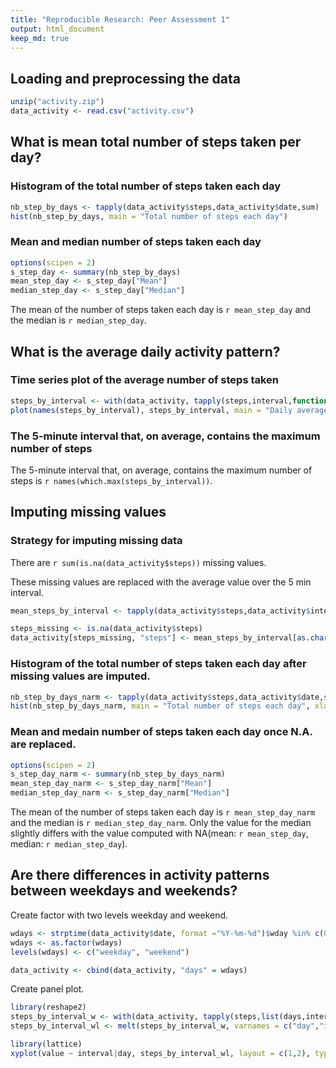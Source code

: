 ```yaml
---
title: "Reproducible Research: Peer Assessment 1"
output: html_document
keep_md: true
---
```



## Loading and preprocessing the data


```r
unzip("activity.zip")
data_activity <- read.csv("activity.csv")

```


## What is mean total number of steps taken per day?

### Histogram of the total number of steps taken each day

```r

nb_step_by_days <- tapply(data_activity$steps,data_activity$date,sum)
hist(nb_step_by_days, main = "Total number of steps each day")
```

### Mean and median number of steps taken each day


```r
options(scipen = 2)
s_step_day <- summary(nb_step_by_days)
mean_step_day <- s_step_day["Mean"]
median_step_day <- s_step_day["Median"]

```
The mean of the number of steps taken each day is `r mean_step_day` and the median is `r median_step_day`.


## What is the average daily activity pattern?

### Time series plot of the average number of steps taken



```r

steps_by_interval <- with(data_activity, tapply(steps,interval,function(x) sum(x,na.rm = TRUE)))
plot(names(steps_by_interval), steps_by_interval, main = "Daily average pattern", type ="l", ylab = "Number of steps", xlab = "Interval identifier")
```

### The 5-minute interval that, on average, contains the maximum number of steps

The 5-minute interval that, on average, contains the maximum number of steps is `r names(which.max(steps_by_interval))`.

## Imputing missing values

### Strategy for imputing missing data

There are `r sum(is.na(data_activity$steps))` missing values.

These missing values are replaced with the average value over the 5 min interval.

```r

mean_steps_by_interval <- tapply(data_activity$steps,data_activity$interval,function(x) mean(x,na.rm = TRUE))

steps_missing <- is.na(data_activity$steps)
data_activity[steps_missing, "steps"] <- mean_steps_by_interval[as.character(data_activity[steps_missing, "interval"])]

```

### Histogram of the total number of steps taken each day after missing values are imputed.


```r
nb_step_by_days_narm <- tapply(data_activity$steps,data_activity$date,sum)
hist(nb_step_by_days_narm, main = "Total number of steps each day", xlab = "Number of steps per day")

```

### Mean and medain number of steps taken each day once N.A. are replaced.

```r
options(scipen = 2)
s_step_day_narm <- summary(nb_step_by_days_narm)
mean_step_day_narm <- s_step_day_narm["Mean"]
median_step_day_narm <- s_step_day_narm["Median"]

```
The mean of the number of steps taken each day is `r mean_step_day_narm` and the median is `r median_step_day_narm`. Only the value for the median slightly differs with the value computed with NA(mean: `r mean_step_day`, median: `r median_step_day`).


## Are there differences in activity patterns between weekdays and weekends?


Create factor with two levels weekday and weekend.

```r

wdays <- strptime(data_activity$date, format ="%Y-%m-%d")$wday %in% c(0,6)
wdays <- as.factor(wdays)
levels(wdays) <- c("weekday", "weekend")

data_activity <- cbind(data_activity, "days" = wdays)

```

Create panel plot.

```r
library(reshape2)
steps_by_interval_w <- with(data_activity, tapply(steps,list(days,interval),sum))
steps_by_interval_wl <- melt(steps_by_interval_w, varnames = c("day","interval"))

library(lattice)
xyplot(value ~ interval|day, steps_by_interval_wl, layout = c(1,2), type = "l", xlab = "Interval", ylab = "Number of steps")

```
